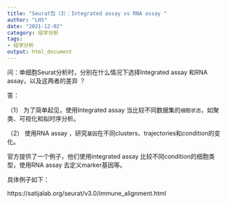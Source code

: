```yaml
---
title: "Seurat包（3）：Integrated assay vs RNA assay "
author: "LHS"
date: "2021-12-02"
category: 组学分析
tags: 
- 组学分析
output: html_document
---
```


问：单细胞Seurat分析时，分别在什么情况下选择Integrated assay 和RNA assay，以及这两者的差异 ？

答：

（1）	为了简单起见，使用Integrated assay 当比较不同数据集的`细胞状态`，如聚类、可视化和拟时序分析。

（2）	使用RNA assay ，研究`基因`在不同clusters、trajectories和condition的变化。

官方提供了一个例子，他们使用integrated assay 比较不同condition的细胞类型，使用RNA assay 去定义marker基因等。

具体例子如下：

https://satijalab.org/seurat/v3.0/immune_alignment.html

